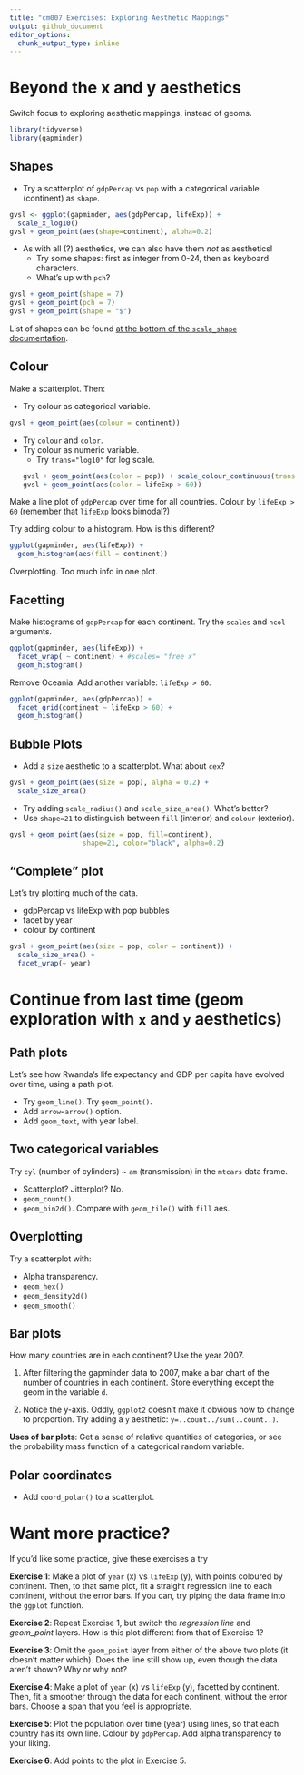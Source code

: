 ```yaml
---
title: "cm007 Exercises: Exploring Aesthetic Mappings"
output: github_document
editor_options: 
  chunk_output_type: inline
---
```




# Beyond the x and y aesthetics

Switch focus to exploring aesthetic mappings, instead of geoms. 
```r
library(tidyverse)
library(gapminder)
```


## Shapes

- Try a scatterplot of `gdpPercap` vs `pop` with a categorical variable (continent) as `shape`.

```r
gvsl <- ggplot(gapminder, aes(gdpPercap, lifeExp)) +
  scale_x_log10()
gvsl + geom_point(aes(shape=continent), alpha=0.2)
```

- As with all (?) aesthetics, we can also have them _not_ as aesthetics!
    - Try some shapes: first as integer from 0-24, then as keyboard characters.
    - What's up with `pch`?
    
```r
gvsl + geom_point(shape = 7)
gvsl + geom_point(pch = 7)
gvsl + geom_point(shape = "$")
```
    

List of shapes can be found [at the bottom of the `scale_shape` documentation](https://ggplot2.tidyverse.org/reference/scale_shape.html).

## Colour

Make a scatterplot. Then:

- Try colour as categorical variable.

```r
gvsl + geom_point(aes(colour = continent))
```

- Try `colour` and `color`. 
- Try colour as numeric variable.
    - Try `trans="log10"` for log scale.
```r
gvsl + geom_point(aes(color = pop)) + scale_colour_continuous(trans = "log10")
gvsl + geom_point(aes(color = lifeExp > 60))
```


Make a line plot of `gdpPercap` over time for all countries. Colour by `lifeExp > 60` (remember that `lifeExp` looks bimodal?)


Try adding colour to a histogram. How is this different?

```r
ggplot(gapminder, aes(lifeExp)) +
  geom_histogram(aes(fill = continent))
```
Overplotting. Too much info in one plot.

## Facetting

Make histograms of `gdpPercap` for each continent. Try the `scales` and `ncol` arguments.

```r
ggplot(gapminder, aes(lifeExp)) +
  facet_wrap( ~ continent) + #scales= "free x"
  geom_histogram()
```


Remove Oceania. Add another variable: `lifeExp > 60`. 

```r
ggplot(gapminder, aes(gdpPercap)) +
  facet_grid(continent ~ lifeExp > 60) +
  geom_histogram()
```


## Bubble Plots

- Add a `size` aesthetic to a scatterplot. What about `cex`?

```r
gvsl + geom_point(aes(size = pop), alpha = 0.2) +
  scale_size_area()
```

- Try adding `scale_radius()` and `scale_size_area()`. What's better?
- Use `shape=21` to distinguish between `fill` (interior) and `colour` (exterior).

```r
gvsl + geom_point(aes(size = pop, fill=continent),
                  shape=21, color="black", alpha=0.2)
```


## "Complete" plot

Let's try plotting much of the data.

- gdpPercap vs lifeExp with pop bubbles
- facet by year
- colour by continent

```r
gvsl + geom_point(aes(size = pop, color = continent)) +
  scale_size_area() +
  facet_wrap(~ year)
```


# Continue from last time (geom exploration with `x` and `y` aesthetics)

## Path plots

Let's see how Rwanda's life expectancy and GDP per capita have evolved over time, using a path plot.

- Try `geom_line()`. Try `geom_point()`.
- Add `arrow=arrow()` option.
- Add `geom_text`, with year label. 


## Two categorical variables

Try `cyl` (number of cylinders) ~ `am` (transmission) in the `mtcars` data frame.

- Scatterplot? Jitterplot? No.
- `geom_count()`.
- `geom_bin2d()`. Compare with `geom_tile()` with `fill` aes.

## Overplotting

Try a scatterplot with:

- Alpha transparency.
- `geom_hex()`
- `geom_density2d()`
- `geom_smooth()`


## Bar plots

How many countries are in each continent? Use the year 2007.

1. After filtering the gapminder data to 2007, make a bar chart of the number of countries in each continent. Store everything except the geom in the variable `d`.



2. Notice the y-axis. Oddly, `ggplot2` doesn't make it obvious how to change to proportion. Try adding a `y` aesthetic: `y=..count../sum(..count..)`.



__Uses of bar plots__: Get a sense of relative quantities of categories, or see the probability mass function of a categorical random variable.



## Polar coordinates

- Add `coord_polar()` to a scatterplot.


# Want more practice?

If you'd like some practice, give these exercises a try

__Exercise 1__: Make a plot of `year` (x) vs `lifeExp` (y), with points coloured by continent. Then, to that same plot, fit a straight regression line to each continent, without the error bars. If you can, try piping the data frame into the `ggplot` function.

__Exercise 2__: Repeat Exercise 1, but switch the _regression line_ and _geom\_point_ layers. How is this plot different from that of Exercise 1?

__Exercise 3__: Omit the `geom_point` layer from either of the above two plots (it doesn't matter which). Does the line still show up, even though the data aren't shown? Why or why not?

__Exercise 4__: Make a plot of `year` (x) vs `lifeExp` (y), facetted by continent. Then, fit a smoother through the data for each continent, without the error bars. Choose a span that you feel is appropriate.

__Exercise 5__: Plot the population over time (year) using lines, so that each country has its own line. Colour by `gdpPercap`. Add alpha transparency to your liking. 

__Exercise 6__: Add points to the plot in Exercise 5.